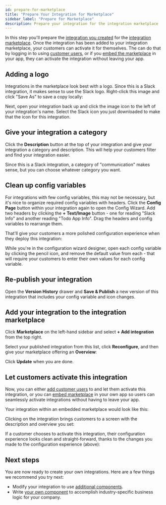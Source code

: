 ```yaml
---
id: prepare-for-marketplace
title: "Prepare Your Integration for Marketplace"
sidebar_label: "Prepare for Marketplace"
description: Prepare your integration for the integration marketplace
---
```



In this step you'll prepare the [integration you created](getting-started/first-integration/build-first-integration.mdx) for the [integration marketplace](integration-marketplace.mdx).
Once the integration has been added to your integration marketplace, your customers can activate it for themselves.
The can do that by logging in to using [customer users](users.mdx#customer-users), or if you [embed the marketplace](embedding-marketplace.mdx) in your app, they can activate the integration without leaving your app.

## Adding a logo

Integrations in the marketplace look best with a logo.
Since this is a Slack integration, it makes sense to use the Slack logo.
Right-click this image and click "Save As" to save a copy locally:

<Screenshot
  filename="getting-started/prepare-for-integration-marketplace/slack-icon.png"
  maxWidth="200px"
  alt="Slack icon"
  appFrame={false}
/>

Next, open your integration back up and click the image icon to the left of your integration's name.
Select the Slack icon you just downloaded to make that the icon for this integration.

<Screenshot
  filename="getting-started/prepare-for-integration-marketplace/add-icon.png"
  maxWidth="500px"
  alt="Add icon to integration in  app"
/>

## Give your integration a category

Click the **Description** button at the top of your integration and give your integration a category and description.
This will help your customers filter and find your integration easier.

Since this is a Slack integration, a category of "communication" makes sense, but you can choose whatever category you want.

<Screenshot
  filename="getting-started/prepare-for-integration-marketplace/add-category.png"
  maxWidth="700px"
  alt="Add category to integration in  app"
/>

## Clean up config variables

For integrations with few config variables, this may not be necessary, but it's nice to organize required config variables with headers.
Click the **Config Page** button within your integration again to open the Config Wizard.
Add two headers by clicking the **+ Text/Image** button - one for reading "Slack Info" and another reading "Todo App Info". Drag the headers and config variables to rearrange them.

That'll give your customers a more polished configuration experience when they deploy this integration:

<Screenshot
  filename="getting-started/prepare-for-integration-marketplace/clean-up-config-variables.png"
  maxWidth="600px"
  alt="Clean up config variables in  app"
/>

While you're in the configuration wizard designer, open each config variable by clicking the pencil icon, and remove the default value from each - that will require your customers to enter their own values for each config variable.

## Re-publish your integration

Open the **Version History** drawer and **Save & Publish** a new version of this integration that includes your config variable and icon changes.

<Screenshot
  filename="getting-started/prepare-for-integration-marketplace/republish.png"
  maxWidth="500px"
  alt="Republish integration in  app"
/>

## Add your integration to the integration marketplace

Click **Marketplace** on the left-hand sidebar and select **+ Add integration** from the top right.

<Screenshot
  filename="getting-started/prepare-for-integration-marketplace/add-integration-to-marketplace.png"
  maxWidth="700px"
  alt="Add integration to integration marketplace vis  app"
/>

Select your published integration from this list, click **Reconfigure**, and then give your marketplace offering an **Overview**:

<Screenshot
  filename="getting-started/prepare-for-integration-marketplace/configure-integration-marketplace.png"
  maxWidth="700px"
  alt="Configur integration overview for integration marketplace via  app"
/>

Click **Update** when you are done.

## Let customers activate this integration

Now, you can either [add customer users](users.mdx#customer-users) to and let them activate this integration, or you can [embed marketplace](embedding-marketplace.mdx) in your own app so users can seamlessly activate integrations without having to leave your app.

Your integration within an embedded marketplace would look like this:

<Screenshot
  filename="getting-started/prepare-for-integration-marketplace/embedded-marketplace-list.png"
  maxWidth="800px"
  alt="Sample list of integrations in embedded marketplace"
/>

Clicking on the integration brings customers to a screen with the description and overview you set:

<Screenshot
  filename="getting-started/prepare-for-integration-marketplace/embedded-marketplace-overview.png"
  maxWidth="500px"
  alt="Activate integration from embedded marketplace"
/>

If a customer chooses to activate this integration, their configuration experience looks clean and straight-forward, thanks to the changes you made to the configuration experience (above):

<Screenshot
  filename="getting-started/prepare-for-integration-marketplace/embedded-marketplace-configure.png"
  maxWidth="700px"
  alt="Configure integration from embedded marketplace"
/>

## Next steps

You are now ready to create your own integrations.
Here are a few things we recommend you try next:

- Modify your integration to use [additional components](components/component-catalog.mdx).
- Write [your own component](custom-components/code-vs-custom-components.mdx) to accomplish industry-specific business logic for your company.
<!-- - Continue with the next few getting started guides, which cover more advanced topics like webhooks and custom component development. -->
